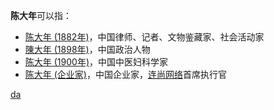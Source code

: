 '''陈大年'''可以指：
* [[陈大年_(1882年)|陈大年 (1882年)]]，中国律师、记者、文物鉴藏家、社会活动家
* [[陳大年_(1898年)|陳大年 (1898年)]]，中国政治人物
* [[陈大年_(1900年)|陈大年 (1900年)]]，中国中医妇科学家
* [[陈大年_(企业家)|陈大年 (企业家)]]，中国企业家，[[连尚网络|连尚网络]]首席执行官

{{disambig}}

[[Category:三字陈姓人名消歧义|da]]